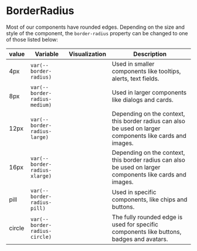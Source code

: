 
<Meta title="Tokens/BorderRadius" />

# BorderRadius

Most of our components have rounded edges. Depending on the size and style of the component, the `border-radius` property can be changed to one of those listed below:

| value  | Variable                        | Visualization                                                     | Description                                                                                                   |
| ------ | ------------------------------- | ----------------------------------------------------------------- | ------------------------------------------------------------------------------------------------------------- |
| 4px    | `var(--border-radius)`          | <BorderPreview radius="--border-radius" />                        | Used in smaller components like tooltips, alerts, text fields.                                                |
| 8px    | `var(--border-radius-medium)`   | <BorderPreview radius="--border-radius-medium" />                 | Used in larger components like dialogs and cards.                                                             |
| 12px   | `var(--border-radius-large)`    | <BorderPreview radius="--border-radius-large" />                  | Depending on the context, this border radius can also be used on larger components like cards and images.     |
| 16px   | `var(--border-radius-xlarge)`   | <BorderPreview radius="--border-radius-xlarge" />                 | Depending on the context, this border radius can also be used on larger components like cards and images.     |
| pill   | `var(--border-radius-pill)`     | <BorderPreview size="150x75" radius="--border-radius-pill" />     | Used in specific components, like chips and buttons.                                                          |
| circle | `var(--border-radius-circle)`   | <BorderPreview radius="--border-radius-circle" />                 | The fully rounded edge is used for specific components like buttons, badges and avatars.                      |
